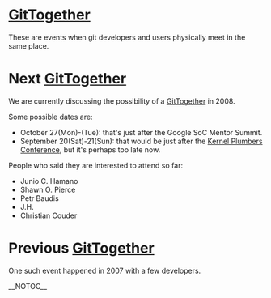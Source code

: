 = [[GitTogether]] =

These are events when git developers and users physically meet in the same place.

= Next [[GitTogether]] =

We are currently discussing the possibility of a [[GitTogether]] in 2008.

Some possible dates are:

* October 27(Mon)-(Tue): that's just after the Google SoC Mentor Summit.
* September 20(Sat)-21(Sun): that would be just after the [http://linuxplumbersconf.org/ Kernel Plumbers Conference], but it's perhaps too late now.

People who said they are interested to attend so far:

* Junio C. Hamano
* Shawn O. Pierce
* Petr Baudis
* J.H.
* Christian Couder

= Previous [[GitTogether]] =

One such event happened in 2007 with a few developers.

__NOTOC__
